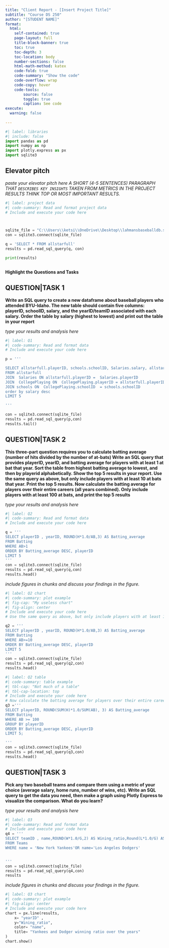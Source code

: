 ```yaml
---
title: "Client Report - [Insert Project Title]"
subtitle: "Course DS 250"
author: "[STUDENT NAME]"
format:
  html:
    self-contained: true
    page-layout: full
    title-block-banner: true
    toc: true
    toc-depth: 3
    toc-location: body
    number-sections: false
    html-math-method: katex
    code-fold: true
    code-summary: "Show the code"
    code-overflow: wrap
    code-copy: hover
    code-tools:
        source: false
        toggle: true
        caption: See code
execute: 
  warning: false
    
---
```



```python
#| label: libraries
#| include: false
import pandas as pd
import numpy as np
import plotly.express as px
import sqlite3
```


## Elevator pitch

_paste your elevator pitch here_
_A SHORT (4-5 SENTENCES) PARAGRAPH THAT `DESCRIBES KEY INSIGHTS` TAKEN FROM METRICS IN THE PROJECT RESULTS THINK TOP OR MOST IMPORTANT RESULTS._

```python
#| label: project data
#| code-summary: Read and format project data
# Include and execute your code here



sqlite_file = "C:\\Users\\ketsi\\OneDrive\\Desktop\\lahmansbaseballdb.sqlite"
con = sqlite3.connect(sqlite_file)

q = 'SELECT * FROM allstarfull'
results = pd.read_sql_query(q, con)

print(results)



```

__Highlight the Questions and Tasks__

## QUESTION|TASK 1

__Write an SQL query to create a new dataframe about baseball players who attended BYU-Idaho. The new table should contain five columns: playerID, schoolID, salary, and the yearID/teamID associated with each salary. Order the table by salary (highest to lowest) and print out the table in your report__

_type your results and analysis here_

```python
#| label: Q1
#| code-summary: Read and format data
# Include and execute your code here

p = '''

SELECT allstarfull.playerID, schools.schoolID, Salaries.salary, allstarfull.yearID, allstarfull.teamID
FROM allstarfull
JOIN  Salaries ON allstarfull.playerID =  Salaries.playerID
JOIN  CollegePlaying ON  CollegePlaying.playerID = allstarfull.playerID
JOIN schools ON  CollegePlaying.schoolID  = schools.schoolID 
order by salary desc
LIMIT 5

'''
```



```python

con = sqlite3.connect(sqlite_file)
results = pd.read_sql_query(p,con)
results.tail()


```


## QUESTION|TASK 2
__This three-part question requires you to calculate batting average (number of hits divided by the number of at-bats) Write an SQL query that provides playerID, yearID, and batting average for players with at least 1 at bat that year. Sort the table from highest batting average to lowest, and then by playerid alphabetically. Show the top 5 results in your report. Use the same query as above, but only include players with at least 10 at bats that year. Print the top 5 results. Now calculate the batting average for players over their entire careers (all years combined). Only include players with at least 100 at bats, and print the top 5 results__


_type your results and analysis here_

```python
#| label: Q2
#| code-summary: Read and format data
# Include and execute your code here

q = '''
SELECT playerID , yearID, ROUND(H*1.0/AB,3) AS Batting_average 
FROM Batting
WHERE AB>1
ORDER BY Batting_average DESC, playerID 
LIMIT 5
'''
con = sqlite3.connect(sqlite_file)
results = pd.read_sql_query(q,con)
results.head()

```

_include figures in chunks and discuss your findings in the figure._

```python
#| label: Q2 chart
#| code-summary: plot example
#| fig-cap: "My useless chart"
#| fig-align: center
# Include and execute your code here
# Use the same query as above, but only include players with at least 10 at bats that year. Print the top 5 results.

q2 = '''
SELECT playerID , yearID, ROUND(H*1.0/AB,3) AS Batting_average 
FROM Batting
WHERE AB>=10
ORDER BY Batting_average DESC, playerID 
LIMIT 5
'''
con = sqlite3.connect(sqlite_file)
results = pd.read_sql_query(q2,con)
results.head()
```


```python
#| label: Q2 table
#| code-summary: table example
#| tbl-cap: "Not much of a table"
#| tbl-cap-location: top
# Include and execute your code here
# Now calculate the batting average for players over their entire careers (all years combined). Only include players with at least 100 at bats, and print the top 5 results
q3 ='''
SELECT playerID, ROUND(SUM(H)*1.0/SUM(AB), 3) AS Batting_average 
FROM Batting
WHERE AB >= 100
GROUP BY playerID
ORDER BY Batting_average DESC, playerID 
LIMIT 5;

'''
con = sqlite3.connect(sqlite_file)
results = pd.read_sql_query(q3,con)
results.head()
```


## QUESTION|TASK 3

__Pick any two baseball teams and compare them using a metric of your choice (average salary, home runs, number of wins, etc). Write an SQL query to get the data you need, then make a graph using Plotly Express to visualize the comparison. What do you learn?__

_type your results and analysis here_

```python
#| label: Q3
#| code-summary: Read and format data
# Include and execute your code here
q4 = '''
SELECT teamID , name,ROUND(W*1.0/G,2) AS Wining_ratio,Round(L*1.0/G) AS Losing_ratio, yearID
FROM Teams
WHERE name = 'New York Yankees'OR name='Los Angeles Dodgers'


'''
con = sqlite3.connect(sqlite_file)
results = pd.read_sql_query(q4,con)
results

```

_include figures in chunks and discuss your findings in the figure._

```python
#| label: Q3 chart
#| code-summary: plot example
#| fig-align: center
# Include and execute your code here
chart = px.line(results,
    x= "yearID" ,
    y="Wining_ratio",
    color= "name",
    title= "Yankees and Dodger winning ratio over the years"
)
chart.show()
```

